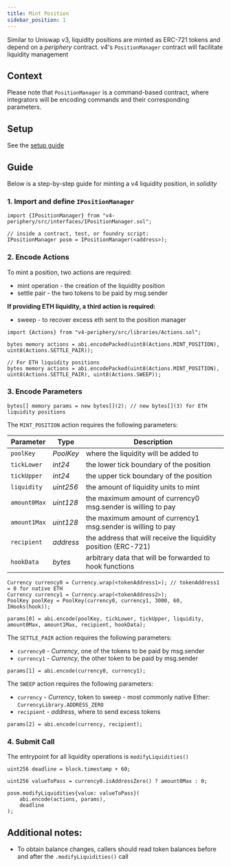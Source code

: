 ```yaml
---
title: Mint Position
sidebar_position: 1
---
```


Similar to Uniswap v3, liquidity positions are minted as ERC-721 tokens and depend on a *periphery* contract.
v4's `PositionManager` contract will facilitate liquidity management

## Context

Please note that `PositionManager` is a command-based contract, where integrators will be encoding commands and their corresponding
parameters.

## Setup

See the [setup guide](./00-setup-liquidity.mdx)

## Guide

Below is a step-by-step guide for minting a v4 liquidity position, in *solidity*

### 1. Import and define `IPositionManager`

```solidity
import {IPositionManager} from "v4-periphery/src/interfaces/IPositionManager.sol";

// inside a contract, test, or foundry script:
IPositionManager posm = IPositionManager(<address>);
```

### 2. Encode Actions

To mint a position, two actions are required:

* mint operation - the creation of the liquidity position
* settle pair - the two tokens to be paid by msg.sender

**If providing ETH liquidity, a third action is required:**
* sweep - to recover excess eth sent to the position manager

```solidity
import {Actions} from "v4-periphery/src/libraries/Actions.sol";

bytes memory actions = abi.encodePacked(uint8(Actions.MINT_POSITION), uint8(Actions.SETTLE_PAIR));

// For ETH liquidity positions
bytes memory actions = abi.encodePacked(uint8(Actions.MINT_POSITION), uint8(Actions.SETTLE_PAIR), uint8(Actions.SWEEP));
```

### 3. Encode Parameters

```solidity
bytes[] memory params = new bytes[](2); // new bytes[](3) for ETH liquidity positions
```

The `MINT_POSITION` action requires the following parameters:

| Parameter    | Type      | Description                                                    |
|--------------|-----------|----------------------------------------------------------------|
| `poolKey`    | _PoolKey_ | where the liquidity will be added to                           |
| `tickLower`  | _int24_   | the lower tick boundary of the position                        |
| `tickUpper`  | _int24_   | the upper tick boundary of the position                        |
| `liquidity`  | _uint256_ | the amount of liquidity units to mint                          |
| `amount0Max` | _uint128_ | the maximum amount of currency0 msg.sender is willing to pay   |
| `amount1Max` | _uint128_ | the maximum amount of currency1 msg.sender is willing to pay   |
| `recipient`  | _address_ | the address that will receive the liquidity position (ERC-721) |
| `hookData`   | _bytes_   | arbitrary data that will be forwarded to hook functions        |

```solidity
Currency currency0 = Currency.wrap(<tokenAddress1>); // tokenAddress1 = 0 for native ETH
Currency currency1 = Currency.wrap(<tokenAddress2>);
PoolKey poolKey = PoolKey(currency0, currency1, 3000, 60, IHooks(hook));

params[0] = abi.encode(poolKey, tickLower, tickUpper, liquidity, amount0Max, amount1Max, recipient, hookData);
```

The `SETTLE_PAIR` action requires the following parameters:

* `currency0` - _Currency_, one of the tokens to be paid by msg.sender
* `currency1` - _Currency_, the other token to be paid by msg.sender

```solidity
params[1] = abi.encode(currency0, currency1);
```

The `SWEEP` action requires the following parameters:

* `currency` - _Currency_, token to sweep - most commonly native Ether: `CurrencyLibrary.ADDRESS_ZERO`
* `recipient` - _address_, where to send excess tokens

```solidity
params[2] = abi.encode(currency, recipient);
```

### 4. Submit Call

The entrypoint for all liquidity operations is `modifyLiquidities()`

```solidity
uint256 deadline = block.timestamp + 60;

uint256 valueToPass = currency0.isAddressZero() ? amount0Max : 0;

posm.modifyLiquidities{value: valueToPass}(
    abi.encode(actions, params),
    deadline
);
```

## Additional notes:

* To obtain balance changes, callers should read token balances before and after the `.modifyLiquidities()` call
